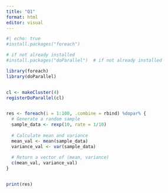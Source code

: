 ---
title: "Q1"
format: html
editor: visual
---

```{r}
#| echo: true
#install.packages("foreach")

# if not already installed
#install.packages("doParallel")  # if not already installed

library(foreach)
library(doParallel)


cl <- makeCluster(4)
registerDoParallel(cl)


res <- foreach(i = 1:100, .combine = rbind) %dopar% {
  # Generate a random sample
  sample_data <- rexp(10, rate = 1/10)
  
  # Calculate mean and variance
  mean_val <- mean(sample_data)
  variance_val <- var(sample_data)
  
  # Return a vector of (mean, variance)
  c(mean_val, variance_val)
}


print(res)


```
